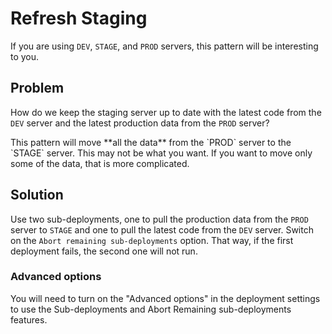 
# Refresh Staging

If you are using `DEV`, `STAGE`, and `PROD` servers, this pattern will be interesting to you.

## Problem

How do we keep the staging server up to date with the latest code from the `DEV` server and the latest production data from the `PROD` server?

<Callout>
  This pattern will move **all the data** from the `PROD` server to the `STAGE`
  server. This may not be what you want. If you want to move only some of the
  data, that is more complicated.
</Callout>

## Solution

Use two sub-deployments, one to pull the production data from the `PROD` server to `STAGE` and one to pull the latest code from the `DEV` server. Switch on the `Abort remaining sub-deployments` option. That way, if the first deployment fails, the second one will not run.

### Advanced options

You will need to turn on the "Advanced options" in the deployment settings to use the Sub-deployments and Abort Remaining sub-deployments features.
